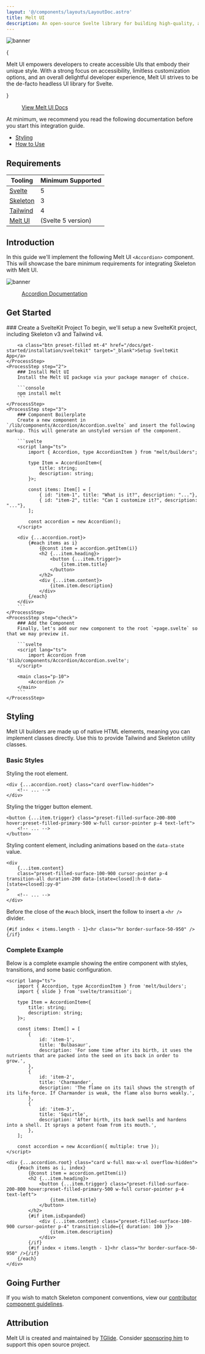 ```yaml
---
layout: '@/components/layouts/LayoutDoc.astro'
title: Melt UI
description: An open-source Svelte library for building high-quality, accessible design systems and web apps.
---
```




<Image src={ImgBanner} alt="banner" class="rounded-container shadow-xl" />

{

<p class="text-xl">
	Melt UI empowers developers to create accessible UIs that embody their unique style. With a strong focus on accessibility, limitless
	customization options, and an overall delightful developer experience, Melt UI strives to be the de-facto headless UI library for Svelte.
</p>

}

<figure class="linker bg-noise !bg-[#d59f6a]">
	<a class="btn preset-filled" href="https://next.melt-ui.com/" target="_blank">
		View Melt UI Docs
	</a>
</figure>

At minimum, we recommend you read the following documentation before you start this integration guide.

- [Styling](https://next.melt-ui.com/guides/styling)
- [How to Use](https://next.melt-ui.com/guides/how-to-use)

## Requirements

| Tooling                              | Minimum Supported  |
| ------------------------------------ | ------------------ |
| [Svelte](https://svelte.dev/)        | 5                  |
| [Skeleton](https://skeleton.dev)     | 3                  |
| [Tailwind](https://tailwindcss.com/) | 4                  |
| [Melt UI](https://next.melt-ui.com/) | (Svelte 5 version) |

## Introduction

In this guide we'll implement the following Melt UI `<Accordion>` component. This will showcase the bare minimum requirements for integrating Skeleton with Melt UI.

<Image src={ImgComponent} alt="banner" class="rounded-container shadow-xl" />

<figure class="linker bg-noise !bg-[#d59f6a]">
	<a class="btn preset-filled" href="https://next.melt-ui.com/components/accordion/" target="_blank">
		Accordion Documentation
	</a>
</figure>

## Get Started

<Process>
    <ProcessStep step="1">
        ### Create a SvelteKit Project
		To begin, we'll setup a new SvelteKit project, including Skeleton v3 and Tailwind v4.

    	<a class="btn preset-filled mt-4" href="/docs/get-started/installation/sveltekit" target="_blank">Setup SvelteKit App</a>
    </ProcessStep>
    <ProcessStep step="2">
        ### Install Melt UI
    	Install the Melt UI package via your package manager of choice.

    	```console
    	npm install melt
    	```
    </ProcessStep>
    <ProcessStep step="3">
        ### Component Boilerplate
    	Create a new component in `/lib/components/Accordion/Accordion.svelte` and insert the following markup. This will generate an unstyled version of the component.

    	```svelte
    	<script lang="ts">
    		import { Accordion, type AccordionItem } from "melt/builders";

    		type Item = AccordionItem<{
    			title: string;
    			description: string;
    		}>;

    		const items: Item[] = [
    			{ id: "item-1", title: "What is it?", description: "..."},
    			{ id: "item-2", title: "Can I customize it?", description: "..."},
    		];

    		const accordion = new Accordion();
    	</script>

    	<div {...accordion.root}>
    		{#each items as i}
    			{@const item = accordion.getItem(i)}
    			<h2 {...item.heading}>
    				<button {...item.trigger}>
    					{item.item.title}
    				</button>
    			</h2>
    			<div {...item.content}>
    				{item.item.description}
    			</div>
    		{/each}
    	</div>
        ```
    </ProcessStep>
    <ProcessStep step="check">
        ### Add the Component
    	Finally, let's add our new component to the root `+page.svelte` so that we may preview it.

    	```svelte
    	<script lang="ts">
    		import Accordion from '$lib/components/Accordion/Accordion.svelte';
    	</script>

    	<main class="p-10">
    		<Accordion />
    	</main>
    	```
    </ProcessStep>

</Process>

## Styling

Melt UI builders are made up of native HTML elements, meaning you can implement classes directly. Use this to provide Tailwind and Skeleton utility classes.

### Basic Styles

Styling the root element.

```svelte
<div {...accordion.root} class="card overflow-hidden">
	<!-- ... -->
</div>
```

Styling the trigger button element.

```svelte
<button {...item.trigger} class="preset-filled-surface-200-800 hover:preset-filled-primary-500 w-full cursor-pointer p-4 text-left">
	<!-- ... -->
</button>
```

Styling content element, including animations based on the `data-state` value.

```svelte
<div
	{...item.content}
	class="preset-filled-surface-100-900 cursor-pointer p-4 transition-all duration-200 data-[state=closed]:h-0 data-[state=closed]:py-0"
>
	<!-- ... -->
</div>
```

Before the close of the `#each` block, insert the follow to insert a `<hr />` divider.

```svelte
{#if index < items.length - 1}<hr class="hr border-surface-50-950" />{/if}
```

### Complete Example

Below is a complete example showing the entire component with styles, transitions, and some basic configuration.

```svelte
<script lang="ts">
	import { Accordion, type AccordionItem } from 'melt/builders';
	import { slide } from 'svelte/transition';

	type Item = AccordionItem<{
		title: string;
		description: string;
	}>;

	const items: Item[] = [
		{
			id: 'item-1',
			title: 'Bulbasaur',
			description: 'For some time after its birth, it uses the nutrients that are packed into the seed on its back in order to grow.',
		},
		{
			id: 'item-2',
			title: 'Charmander',
			description: 'The flame on its tail shows the strength of its life-force. If Charmander is weak, the flame also burns weakly.',
		},
		{
			id: 'item-3',
			title: 'Squirtle',
			description: 'After birth, its back swells and hardens into a shell. It sprays a potent foam from its mouth.',
		},
	];

	const accordion = new Accordion({ multiple: true });
</script>

<div {...accordion.root} class="card w-full max-w-xl overflow-hidden">
	{#each items as i, index}
		{@const item = accordion.getItem(i)}
		<h2 {...item.heading}>
			<button {...item.trigger} class="preset-filled-surface-200-800 hover:preset-filled-primary-500 w-full cursor-pointer p-4 text-left">
				{item.item.title}
			</button>
		</h2>
		{#if item.isExpanded}
			<div {...item.content} class="preset-filled-surface-100-900 cursor-pointer p-4" transition:slide={{ duration: 100 }}>
				{item.item.description}
			</div>
		{/if}
		{#if index < items.length - 1}<hr class="hr border-surface-50-950" />{/if}
	{/each}
</div>
```

## Going Further

If you wish to match Skeleton component conventions, view our [contributor component guidelines](/docs/resources/contribute/components).

## Attribution

Melt UI is created and maintained by [TGlide](https://github.com/TGlide). Consider [sponsoring him](https://github.com/sponsors/TGlide) to support this open source project.
